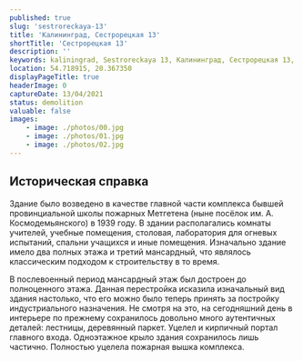 ```yaml
---
published: true
slug: 'sestroreckaya-13'
title: 'Калининград, Сестрорецкая 13'
shortTitle: 'Сестрорецкая 13'
description: ''
keywords: kaliningrad, Sestroreckaya 13, Калининград, Сестрорецкая 13, снос, аварийный жилфонд
location: 54.718915, 20.367350
displayPageTitle: true
headerImage: 0
captureDate: 13/04/2021
status: demolition
valuable: false
images:
    - image: ./photos/00.jpg
    - image: ./photos/01.jpg
    - image: ./photos/02.jpg
---
```



<Container>

<ImageGallery
    images={props.pageContext.frontmatter.images}
    marginTop="3rem"
    marginBottom="3rem"
/>

## Историческая справка

Здание было возведено в качестве главной части комплекса бывшей провинциальной школы пожарных Метгетена (ныне посёлок им. А. Космодемьянского) в 1939 году.
В здании располагались комнаты учителей, учебные помещения, столовая, лаборатория для огневых испытаний, спальни учащихся и иные помещения.
Изначально здание имело два полных этажа и третий мансардный, что являлось классическим подходом к строительству в то время.

В послевоенный период мансардный этаж был достроен до полноценного этажа. Данная перестройка исказила изначальный вид здания настолько, что его можно было теперь принять за постройку индустриального назначения.
Не смотря на это, на сегодняшний день в интерьере по прежнему сохранилось довольно много аутентичных деталей: лестницы, деревянный паркет. Уцелел и кирпичный портал главного входа.
Одноэтажное крыло здания сохранилось лишь частично. Полностью уцелела пожарная вышка комплекса.

<Reasons resettlement />

</Container>

<Map location={props.pageContext.frontmatter.location} marginTop="3rem" />
